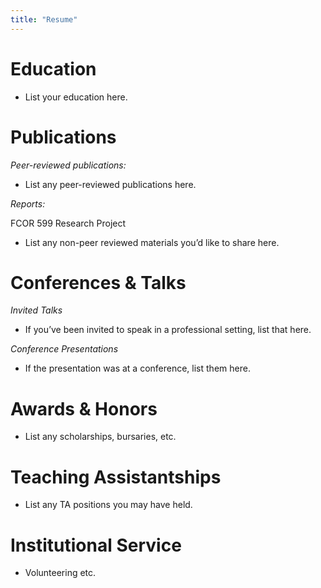 ```yaml
---
title: "Resume"
---
```


# Education

-   List your education here.

# Publications

*Peer-reviewed publications:*

-   List any peer-reviewed publications here.

*Reports:*

FCOR 599 Research Project

-   List any non-peer reviewed materials you'd like to share here.

# Conferences & Talks

*Invited Talks*

-   If you've been invited to speak in a professional setting, list that here.

*Conference Presentations*

-   If the presentation was at a conference, list them here.

# Awards & Honors

-   List any scholarships, bursaries, etc.

# Teaching Assistantships

-   List any TA positions you may have held.

# Institutional Service

-   Volunteering etc.
